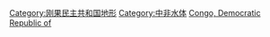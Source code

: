 [[Category:刚果民主共和国地形|Category:刚果民主共和国地形]]
[[Category:中非水体|Category:中非水体]]
[[Category:非洲各国水体|Congo, Democratic Republic of]]